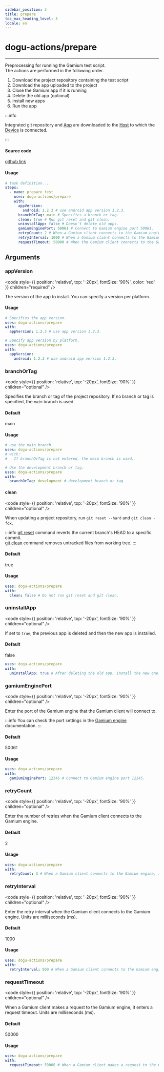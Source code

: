 ```yaml
---
sidebar_position: 3
title: prepare
toc_max_heading_level: 3
locale: en
---
```


# dogu-actions/prepare

---

Preprocessing for running the Gamium test script.<br/>
The actions are performed in the following order.

1. Download the project repository containing the test script
2. Download the app uploaded to the project
3. Close the Gamium app if it is running
4. Delete the old app (optional)
5. Install new apps
6. Run the app

:::info

Integrated git repository and [App](/management/project/app) are downloaded to the [Host](/device-farm#host-and-dost) to which the [Device](/device-farm/device/settings) is connected.

:::

#### Source code

[github link](https://github.com/dogu-actions/prepare)

#### Usage

```yaml
# task definition...
steps:
  - name: prepare test
    uses: dogu-actions/prepare
    with:
      appVersion:
        android: 1.2.3 # use android app version 1.2.3.
      branchOrTag: main # Specifies a branch or tag.
      clean: true # Run git reset and git clean.
      uninstallApp: false # Doesn't delete old apps.
      gamiumEnginePort: 50061 # Connect to Gamium engine port 50061.
      retryCount: 2 # When a Gamium client connects to the Gamium engine, set the number of retries to 2.
      retryInterval: 1000 # When a Gamium client connects to the Gamium engine, set the retry interval to 1 second..
      requestTimeout: 50000 # When the Gamium client connects to the Gamium engine, set the timeout to 30 seconds.
```

## Arguments

### appVersion

<code
  style={{ position: 'relative', top: '-20px', fontSize: '90%', color: 'red' }}
  children="required"
/>

The version of the app to install. You can specify a version per platform.

#### Usage

```yaml
# Specifies the app version.
uses: dogu-actions/prepare
with:
  appVersion: 1.2.3 # use app version 1.2.3.
```

```yaml
# Specify app version by platform.
uses: dogu-actions/prepare
with:
  appVersion:
    android: 1.2.3 # use android app version 1.2.3.
```

### branchOrTag

<code
  style={{ position: 'relative', top: '-20px', fontSize: '90%' }}
  children="optional"
/>

Specifies the branch or tag of the project repository. If no branch or tag is specified, the `main` branch is used.

#### Default

main

#### Usage

```yaml
# use the main branch.
uses: dogu-actions/prepare
# with:
#   If branchOrTag is not entered, the main branch is used..
```

```yaml
# Use the development branch or tag.
uses: dogu-actions/prepare
with:
  branchOrTag: development # development branch or tag
```

#### clean

<code
  style={{ position: 'relative', top: '-20px', fontSize: '90%' }}
  children="optional"
/>

When updating a project repository, run `git reset --hard` and `git clean -fdx`.

:::info
[git reset](https://git-scm.com/docs/git-reset) command reverts the current branch's HEAD to a specific commit.<br/>
[git clean](https://git-scm.com/docs/git-clean) command removes untracked files from working tree.
:::

#### Default

true

#### Usage

```yaml
uses: dogu-actions/prepare
with:
  clean: false # Do not run git reset and git clean.
```

### uninstallApp

<code
  style={{ position: 'relative', top: '-20px', fontSize: '90%' }}
  children="optional"
/>

If set to `true`, the previous app is deleted and then the new app is installed.

#### Default

false

```yaml
uses: dogu-actions/prepare
with:
  uninstallApp: true # After deleting the old app, install the new one.
```

### gamiumEnginePort

<code
  style={{ position: 'relative', top: '-20px', fontSize: '90%' }}
  children="optional"
/>

Enter the port of the Gamium engine that the Gamium client will connect to.

:::info
You can check the port settings in the [Gamium engine](https://gamium.dogutech.io/docs/engine/unity/server-configuration) documentation.
:::

#### Default

50061

#### Usage

```yaml
uses: dogu-actions/prepare
with:
  gamiumEnginePort: 12345 # Connect to Gamium engine port 12345.
```

### retryCount

<code
  style={{ position: 'relative', top: '-20px', fontSize: '90%' }}
  children="optional"
/>

Enter the number of retries when the Gamium client connects to the Gamium engine.

#### Default

2

#### Usage

```yaml
uses: dogu-actions/prepare
with:
  retryCount: 3 # When a Gamium client connects to the Gamium engine, it retries 3 times.
```

### retryInterval

<code
  style={{ position: 'relative', top: '-20px', fontSize: '90%' }}
  children="optional"
/>

Enter the retry interval when the Gamium client connects to the Gamium engine. Units are milliseconds (ms).

#### Default

1000

#### Usage

```yaml
uses: dogu-actions/prepare
with:
  retryInterval: 500 # When a Gamium client connects to the Gamium engine, it retries every 0.5 seconds..
```

### requestTimeout

<code
  style={{ position: 'relative', top: '-20px', fontSize: '90%' }}
  children="optional"
/>

When a Gamium client makes a request to the Gamium engine, it enters a request timeout. Units are milliseconds (ms).

#### Default

50000

#### Usage

```yaml
uses: dogu-actions/prepare
with:
  requestTimeout: 50000 # When a Gamium client makes a request to the Gamium engine, it sets a 50 second timeout..
```
